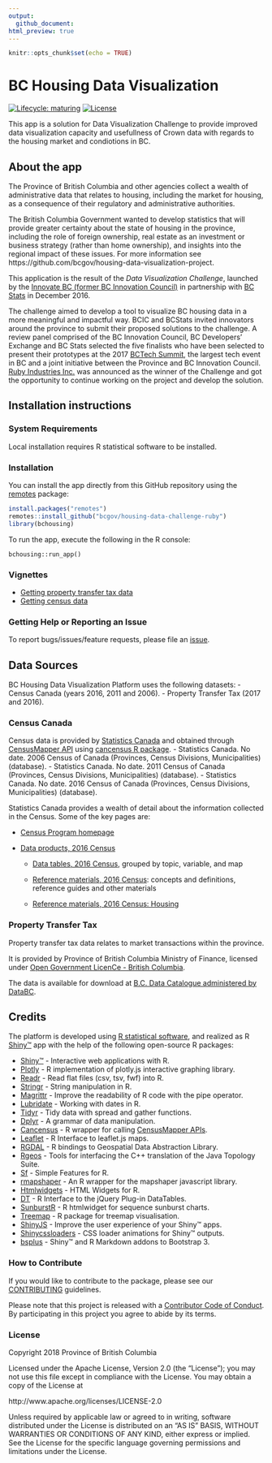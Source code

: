 ```yaml
---
output:
  github_document:
html_preview: true
---
```


```r
knitr::opts_chunk$set(echo = TRUE)
```

# BC Housing Data Visualization

<!-- badges: start -->
[![Lifecycle: maturing](https://img.shields.io/badge/lifecycle-maturing-blue.svg)](https://www.tidyverse.org/lifecycle/#maturing)
[![License](https://img.shields.io/badge/License-Apache%202.0-blue.svg)](https://opensource.org/licenses/Apache-2.0)
<!-- badges: end -->

This app is a solution for Data Visualization Challenge to provide 
improved data visualization capacity and usefullness of Crown data with regards 
to the housing market and condiotions in BC.

## About the app
The Province of British Columbia and other agencies collect a wealth of administrative data that relates 
to housing, including the market for housing, as a consequence of their regulatory and administrative authorities.
 
The British Columbia Government wanted to develop statistics that will provide greater certainty 
about the state of housing in the province, including the role of foreign ownership, 
real estate as an investment or business strategy (rather than home ownership), 
and insights into the regional impact of these issues. 
For more information see https://github.com/bcgov/housing-data-visualization-project.

This application is the result of the *Data Visualization Challenge*,
launched by the [Innovate BC (former BC Innovation Council)](https://innovatebc.ca)
in partnership with [BC Stats](https://www2.gov.bc.ca/gov/content/data/about-data-management/bc-stats)
in December 2016.

The challenge aimed to develop a tool to visualize BC housing data in a more meaningful and impactful way.
BCIC and BCStats invited innovators around the province to submit their proposed solutions to the challenge.
A review panel comprised of the BC Innovation Council, BC Developers’ Exchange and BC Stats 
selected the five finalists who have been selected to present their prototypes at the 
2017 [BCTech Summit](https://bctechsummit.ca/), the largest tech event in BC and a joint initiative between 
the Province and BC Innovation Council. 
[Ruby Industries Inc.](https://rubyind.com) was announced as 
the winner of the Challenge and got the opportunity to continue working on the project and develop the solution.

## Installation instructions

### System Requirements
Local installation requires R statistical software to be installed.

### Installation
You can install the app directly from this GitHub repository using the [remotes](https://cran.r-project.org/package=remotes) package:

```r
install.packages("remotes")
remotes::install_github("bcgov/housing-data-challenge-ruby")
library(bchousing)
```
To run the app, execute the following in the R console:
```
bchousing::run_app()
```

### Vignettes

- [Getting property transfer tax data](https://bcgov.github.com/housing-data-challenge-ruby/articles/getting-ptt-data.html)
- [Getting census data](https://bcgov.github.com/housing-data-challenge-ruby/articles/getting-census-data.html)

### Getting Help or Reporting an Issue

To report bugs/issues/feature requests, please file an [issue](https://github.com/bcgov/housing-data-challenge-ruby/issues/).

## Data Sources

BC Housing Data Visualization Platform uses the following datasets:
- Census Canada (years 2016, 2011 and 2006).
- Property Transfer Tax (2017 and 2016).

### Census Canada
Census data is provided by [Statistics Canada](http://www.statcan.gc.ca/)
and obtained through [CensusMapper API](https://censusmapper.ca/api) 
using [cancensus R package](https://github.com/mountainMath/cancensus).
- Statistics Canada. No date. 2006 Census of Canada (Provinces, Census Divisions, Municipalities) (database).
- Statistics Canada. No date. 2011 Census of Canada (Provinces, Census Divisions, Municipalities) (database).
- Statistics Canada. No date. 2016 Census of Canada (Provinces, Census Divisions, Municipalities) (database).

Statistics Canada provides a wealth of detail about the information collected in the Census. Some of the key pages are:

* [Census Program homepage](http://www12.statcan.gc.ca/census-recensement/index-eng.cfm)

* [Data products, 2016 Census](http://www12.statcan.gc.ca/census-recensement/2016/dp-pd/index-eng.cfm)

   - [Data tables, 2016 Census](http://www12.statcan.gc.ca/census-recensement/2016/dp-pd/dt-td/index-eng.cfm), grouped by topic, variable, and map 
   
   - [Reference materials, 2016 Census](http://www12.statcan.gc.ca/census-recensement/2016/ref/index-eng.cfm): concepts and definitions, reference guides and other materials
   
   - [Reference materials, 2016 Census: Housing](http://www12.statcan.gc.ca/census-recensement/2016/ref/98-501/98-501-x2016007-eng.cfm)

### Property Transfer Tax
Property transfer tax data relates to market transactions within the province.

It is provided by Province of British Columbia Ministry of Finance, 
licensed under [Open Government LicenCe - British Columbia](http://www.data.gov.bc.ca/local/dbc/docs/license/OGL-vbc2.0.pdf).

The data is available for download at [B.C. Data Catalogue administered by DataBC](https://catalogue.data.gov.bc.ca/organization/property-taxation).

## Credits

The platform is developed using [R statistical software](https://www.r-project.org/), and realized as R [Shiny™](http://shiny.rstudio.com/) app 
with the help of the following open-source R packages:

- [Shiny™](https://github.com/rstudio/shiny) - Interactive web applications with R.
- [Plotly](https://github.com/ropensci/plotly) - R implementation of plotly.js interactive graphing library. 
- [Readr](https://github.com/tidyverse/readr) - Read flat files (csv, tsv, fwf) into R.
- [Stringr](https://github.com/tidyverse/stringr) - String manipulation in R.
- [Magrittr](https://github.com/tidyverse/magrittr) - Improve the readability of R code with the pipe operator.
- [Lubridate](https://github.com/tidyverse/lubridate) - Working with dates in R.
- [Tidyr](https://github.com/tidyverse/tidyr) - Tidy data with spread and gather functions.
- [Dplyr](https://github.com/tidyverse/dplyr) - A grammar of data manipulation.
- [Cancensus](https://github.com/mountainMath/cancensus) - R wrapper for calling [CensusMapper APIs](https://censusmapper.ca/api).
- [Leaflet](https://github.com/rstudio/leaflet/) - R Interface to leaflet.js maps.
- [RGDAL](https://r-forge.r-project.org/projects/rgdal/) - R bindings to Geospatial Data Abstraction Library.
- [Rgeos](https://r-forge.r-project.org/projects/rgeos/) - Tools for interfacing the C++ translation of the Java Topology Suite.
- [Sf](https://r-spatial.github.io/sf/) - Simple Features for R.
- [rmapshaper](https://github.com/ateucher/rmapshaper) - An R wrapper for the mapshaper javascript library.
- [Htmlwidgets](https://github.com/ramnathv/htmlwidgets) - HTML Widgets for R.
- [DT](https://github.com/rstudio/DT) - R Interface to the jQuery Plug-in DataTables.
- [SunburstR](https://github.com/timelyportfolio/sunburstR) - R htmlwidget for sequence sunburst charts.
- [Treemap](https://github.com/mtennekes/treemap) - R package for treemap visualisation.
- [ShinyJS](https://github.com/daattali/shinyjs) - Improve the user experience of your Shiny™ apps.
- [Shinycssloaders](https://github.com/andrewsali/shinycssloaders) - CSS loader animations for Shiny™ outputs.
- [bsplus](https://github.com/ijlyttle/bsplus) - Shiny™ and R Markdown addons to Bootstrap 3.

### How to Contribute

If you would like to contribute to the package, please see our 
[CONTRIBUTING](CONTRIBUTING.md) guidelines.

Please note that this project is released with a [Contributor Code of Conduct](CODE_OF_CONDUCT.md). By participating in this project you agree to abide by its terms.

### License

Copyright 2018 Province of British Columbia

Licensed under the Apache License, Version 2.0 (the "License");
you may not use this file except in compliance with the License.
You may obtain a copy of the License at

http://www.apache.org/licenses/LICENSE-2.0

Unless required by applicable law or agreed to in writing, software distributed under the License is distributed on an "AS IS" BASIS,
WITHOUT WARRANTIES OR CONDITIONS OF ANY KIND, either express or implied.
See the License for the specific language governing permissions and limitations under the License.
